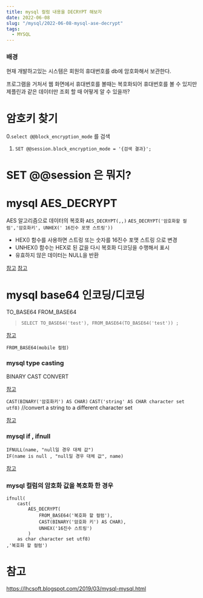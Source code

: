 ```yaml
---
title: mysql 컬럼 내용을 DECRYPT 해보자
date: 2022-06-08
slug: "/mysql/2022-06-08-mysql-ase-decrypt"
tags:
  - MYSQL
---
```


### 배경

현재 개발하고있는 시스템은
회원의 휴대번호를 db에 암호화해서 보관한다.

프로그램을 거처서 웹 화면에서 휴대번호를 볼때는
복호화되어 휴대번호를 볼 수 있지만
제플린과 같은 데이터만 조회 할 때 어떻게 알 수 있을까?


# 암호키 찾기
0.`select @@block_encryption_mode` 를 검색
1. `SET @@session.block_encryption_mode = '{검색 결과}';`

#  SET @@session 은 뭐지?


# mysql AES_DECRYPT
AES 알고리즘으로 데이터의 복호화
`AES_DECRYPT(,,)`
`AES_DECRYPT('암호화할 컬럼','암호화키', UNHEX(' 16진수 포맷 스트링'))`

* HEX() 함수를 사용하면 스트링 또는 숫자를 16진수 포맷 스트링 으로 변경
* UNHEX() 함수는 HEX로 된 값을 다시 복호화 디코딩을 수행해서 표시
*  유효하지 않은 데이터는 NULL을 반환

[참고](https://www.habonyphp.com/2019/02/aesencrypt-aesdecrypt.html)
[참고](https://bluebreeze.co.kr/470)

# mysql base64 인코딩/디코딩
TO_BASE64
FROM_BASE64

> `SELECT TO_BASE64('test'), FROM_BASE64(TO_BASE64('test')) ;`

[참고](https://database.guide/how-the-from_base64-function-works-in-mysql/)

`FROM_BASE64(mobile 컬럼)`
### mysql type casting
BINARY
CAST
CONVERT

[참고](http://www.tcpschool.com/database/mysql/mysql_operator_typeCasting)


`CAST(BINARY('암호화키') AS CHAR)`
`CAST('string' AS CHAR character set utf8)` //convert a string to a different character set

[참고](https://frody.tistory.com/92)

### mysql if , ifnull

```
IFNULL(name, "null일 경우 대체 값")
IF(name is null , "null일 경우 대체 값", name)
```

[참고](https://velog.io/@gillog/DB-MySQL-NULL-%EC%B2%98%EB%A6%ACIFNULL-CASE-COALESCE)


### mysql 컬럼의 암호화 값을 복호화 한 경우
```
ifnull(
    cast(
        AES_DECRYPT(
            FROM_BASE64('복호화 할 컬럼'),
            CAST(BINARY('암호화 키') AS CHAR),
            UNHEX('16진수 스트링')
        )
    as char character set utf8)
,'복호화 할 컬럼')
```

# 참고
https://lhcsoft.blogspot.com/2019/03/mysql-mysql.html
